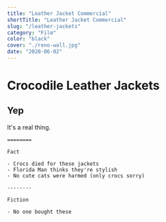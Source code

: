 ```yaml
---
title: "Leather Jacket Commercial"
shortTitle: "Leather Jacket Commercial"
slug: "/leather-jackets"
category: "Film"
color: "black"
cover: "./reno-wall.jpg"
date: "2020-06-02"
---
```


# Crocodile Leather Jackets

## Yep

It's a real thing.

    ========

    Fact

    - Crocs died for these jackets
    - Florida Man thinks they're stylish
    - No cute cats were harmed (only crocs sorry)

    --------

    Fiction

    - No one bought these